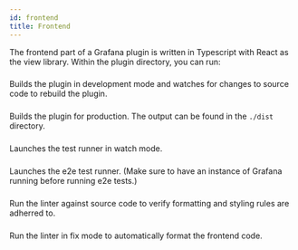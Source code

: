 ```yaml
---
id: frontend
title: Frontend
---
```


The frontend part of a Grafana plugin is written in Typescript with React as the view library. Within the plugin directory, you can run:


### <SyncCommand cmd="run dev" />

Builds the plugin in development mode and watches for changes to source code to rebuild the plugin.

### <SyncCommand cmd="run build" />


Builds the plugin for production. The output can be found in the `./dist` directory.
### <SyncCommand cmd="run test" />


Launches the test runner in watch mode.
### <SyncCommand cmd="run e2e" />


Launches the e2e test runner. (Make sure to have an instance of Grafana running before running e2e tests.)
### <SyncCommand cmd="run lint" />


Run the linter against source code to verify formatting and styling rules are adherred to.
### <SyncCommand cmd="run lint:fix" />


Run the linter in fix mode to automatically format the frontend code.
